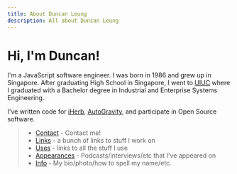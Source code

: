 ```yaml
---
title: About Duncan Leung
description: All about Duncan Leung
---
```


# Hi, I'm Duncan!

I'm a JavaScript software engineer. I was born in 1986 and grew up in Singapore.
After graduating High School in Singapore, I went to
[UIUC](https://illinois.edu/) where I graduated with a Bachelor degree in
Industrial and Enterprise Systems Engineering.

I've written code for [iHerb](https://www.iherb.com),
[AutoGravity](https://autogravity.com), and participate in Open Source software.

> - [Contact](/contact) - Contact me!
> - [Links](/links) - a bunch of links to stuff I work on
> - [Uses](/uses) - links to all the stuff I use
> - [Appearances](/appearances) - Podcasts/interviews/etc that I've appeared on
> - [Info](/info) - My bio/photo/how to spell my name/etc.

